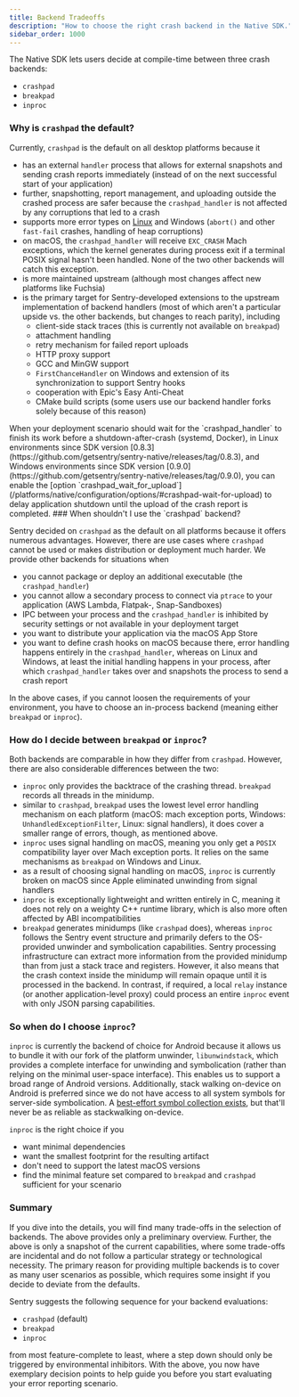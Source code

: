 ```yaml
---
title: Backend Tradeoffs
description: "How to choose the right crash backend in the Native SDK."
sidebar_order: 1000
---
```

The Native SDK lets users decide at compile-time between three crash backends:

* `crashpad`
* `breakpad`
* `inproc`

### Why is `crashpad` the default?

Currently, `crashpad` is the default on all desktop platforms because it

* has an external `handler` process that allows for external snapshots and sending crash reports immediately (instead of on the next successful start of your application)
* further, snapshotting, report management, and uploading outside the crashed process are safer because the `crashpad_handler` is not affected by any corruptions that led to a crash
* supports more error types on [Linux](/platforms/native/advanced-usage/signal-handling/#signals-of-interest) and Windows (`abort()` and other `fast-fail` crashes, handling of heap corruptions)
* on macOS, the `crashpad_handler` will receive `EXC_CRASH` Mach exceptions, which the kernel generates during process exit if a terminal POSIX signal hasn't been handled. None of the two other backends will catch this exception.
* is more maintained upstream (although most changes affect new platforms like Fuchsia)
* is the primary target for Sentry-developed extensions to the upstream implementation of backend handlers (most of which aren't a particular upside vs. the other backends, but changes to reach parity), including
  * client-side stack traces (this is currently not available on `breakpad`)
  * attachment handling
  * retry mechanism for failed report uploads
  * HTTP proxy support
  * GCC and MinGW support
  * `FirstChanceHandler` on Windows and extension of its synchronization to support Sentry hooks
  * cooperation with Epic's Easy Anti-Cheat
  * CMake build scripts (some users use our backend handler forks solely because of this reason)

<Alert>
When your deployment scenario should wait for the `crashpad_handler` to finish its work before a shutdown-after-crash (systemd, Docker), in Linux environments since SDK version [0.8.3](https://github.com/getsentry/sentry-native/releases/tag/0.8.3), and Windows environments since SDK version [0.9.0](https://github.com/getsentry/sentry-native/releases/tag/0.9.0), you can enable the [option `crashpad_wait_for_upload`](/platforms/native/configuration/options/#crashpad-wait-for-upload) to delay application shutdown until the upload of the crash report is completed.
</Alert>
### When shouldn't I use the `crashpad` backend?

Sentry decided on `crashpad` as the default on all platforms because it offers numerous advantages. However, there are use cases where `crashpad` cannot be used or makes distribution or deployment much harder. We provide other backends for situations when

* you cannot package or deploy an additional executable (the `crashpad_handler`)
* you cannot allow a secondary process to connect via `ptrace` to your application (AWS Lambda, Flatpak-, Snap-Sandboxes)
* IPC between your process and the `crashpad_handler` is inhibited by security settings or not available in your deployment target
* you want to distribute your application via the macOS App Store
* you want to define crash hooks on macOS because there, error handling happens entirely in the `crashpad_handler`, whereas on Linux and Windows, at least the initial handling happens in your process, after which `crashpad_handler` takes over and snapshots the process to send a crash report

In the above cases, if you cannot loosen the requirements of your environment, you have to choose an in-process backend (meaning either `breakpad` or `inproc`).

### How do I decide between `breakpad` or `inproc`?

Both backends are comparable in how they differ from `crashpad`. However, there are also considerable differences between the two:

* `inproc` only provides the backtrace of the crashing thread. `breakpad` records all threads in the minidump.
* similar to `crashpad`, `breakpad` uses the lowest level error handling mechanism on each platform (macOS: mach exception ports, Windows: `UnhandledExceptionFilter`, Linux: signal handlers), it does cover a smaller range of errors, though, as mentioned above.
* `inproc` uses signal handling on macOS, meaning you only get a `POSIX` compatibility layer over Mach exception ports. It relies on the same mechanisms as `breakpad` on Windows and Linux.
* as a result of choosing signal handling on macOS, `inproc` is currently broken on macOS since Apple eliminated unwinding from signal handlers
* `inproc` is exceptionally lightweight and written entirely in C, meaning it does not rely on a weighty C++ runtime library, which is also more often affected by ABI incompatibilities
* `breakpad` generates minidumps (like `crashpad` does), whereas `inproc` follows the Sentry event structure and primarily defers to the OS-provided unwinder and symbolication capabilities. Sentry processing infrastructure can extract more information from the provided minidump than from just a stack trace and registers. However, it also means that the crash context inside the minidump will remain opaque until it is processed in the backend. In contrast, if required, a local `relay` instance (or another application-level proxy) could process an entire `inproc` event with only JSON parsing capabilities.

### So when do I choose `inproc`?

`inproc` is currently the backend of choice for Android because it allows us to bundle it with our fork of the platform unwinder, `libunwindstack`, which provides a complete interface for unwinding and symbolication (rather than relying on the minimal user-space interface). This enables us to support a broad range of Android versions. Additionally, stack walking on-device on Android is preferred since we do not have access to all system symbols for server-side symbolication. A [best-effort symbol collection exists](https://github.com/getsentry/symbol-collector), but that'll never be as reliable as stackwalking on-device.

`inproc` is the right choice if you

* want minimal dependencies
* want the smallest footprint for the resulting artifact
* don't need to support the latest macOS versions
* find the minimal feature set compared to `breakpad` and `crashpad` sufficient for your scenario

### Summary

If you dive into the details, you will find many trade-offs in the selection of backends. The above provides only a preliminary overview. Further, the above is only a snapshot of the current capabilities, where some trade-offs are incidental and do not follow a particular strategy or technological necessity. The primary reason for providing multiple backends is to cover as many user scenarios as possible, which requires some insight if you decide to deviate from the defaults.

Sentry suggests the following sequence for your backend evaluations:

* `crashpad` (default)
* `breakpad`
* `inproc`

from most feature-complete to least, where a step down should only be triggered by environmental inhibitors. With the above, you now have exemplary decision points to help guide you before you start evaluating your error reporting scenario.

